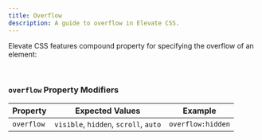 ```yaml
---
title: Overflow
description: A guide to overflow in Elevate CSS.
---
```


Elevate CSS features compound property for specifying the overflow of an element:

<br/>

### `overflow` Property Modifiers

| Property   | Expected Values | Example     |
|------------|--------------------|-----------------------|
| `overflow` |  `visible`, `hidden`, `scroll`, `auto`  |  `overflow:hidden`  |


